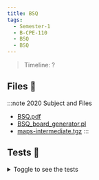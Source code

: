 ```yaml
---
title: BSQ
tags:
  - Semester-1
  - B-CPE-110
  - BSQ
  - BSQ
---
```

> Timeline: ?


## Files 📂

:::note 2020 Subject and Files
- [BSQ.pdf](https://github.com/Studio-17/Epitech-Subjects/raw/main/Semester-1/B-CPE-110/BSQ/BSQ/BSQ.pdf)
- [BSQ_board_generator.pl](https://github.com/Studio-17/Epitech-Subjects/raw/main/Semester-1/B-CPE-110/BSQ/BSQ/BSQ_board_generator.pl)
- [maps-intermediate.tgz](https://github.com/Studio-17/Epitech-Subjects/raw/main/Semester-1/B-CPE-110/BSQ/BSQ/maps-intermediate.tgz)
:::

## Tests 🤖
<details>
  <summary>Toggle to see the tests</summary>
  <div>
Yo
  </div>
</details>

